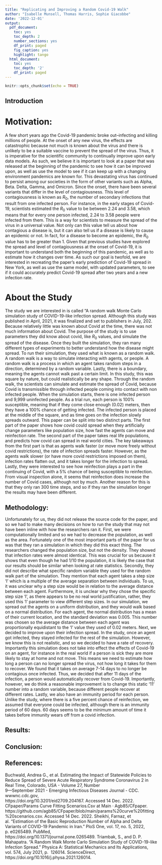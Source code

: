 ```yaml
---
title: "Replicating and Improving a Random Covid-19 Walk"
author: "Isabelle Munsell, Thomas Harris, Sophie Giacobbe"
date: '2022-12-01'
output: 
  pdf_document:
    toc: yes
    toc_depth: 2
    number_sections: yes
    df_print: paged
    fig_caption: yes
    highlight: tango
  html_document:
    toc: yes
    toc_depth: '2'
    df_print: paged
---
```


```r
knitr::opts_chunk$set(echo = TRUE)
```

## Introduction

# Motivation:

A few short years ago the Covid-19 pandemic broke out--infecting and killing millions of people. At the onset of any new virus, the effects are catastrophic because not much is known about the virus and there is unlikely to be a suitable vaccine to prevent the spread of the virus. Thus, it is imperative for the scientific community to continually improve upon early data models. As such, we believe it is important to look at a paper that was released at the beginning of the pandemic to see how it can be improved upon, as well as use the model to see if it can keep up with a changing environment pandemics are known for. This devastating virus has continued to persist among our societies in the form of other variants such as Alpha, Beta. Delta, Gamma, and Omicron. Since the onset, there have been several variants that differ in the level of contagiousness. This level of contagiousness is known as $R_0$, the number of secondary infections that result from one infected person. For instance, in the early stages of Covid-19, scientists estimated the $R_0$ value to be between 2.24 and 3.58, which means that for every one person infected, 2.24 to 3.58 people were infected from them. This is a way for scientists to measure the spread of the virus in a universal value. Not only can this value tell us about how contagious a disease is, but it can also tell us if a disease is likely to cause an epidemic or not. In fact, for a disease to become an epidemic, the $R_0$ value has to be greater than 1. Given that previous studies have explored the spread and level of contagiousness at the onset of Covid-19, it is important to understand both the beginning of this pandemic, as well as to estimate how it changes over time. As such our goal is twofold, we are interested in recreating the paper’s early prediction of Covid-19 spread in New York, as well as use the same model, with updated parameters, to see if it could accurately predict Covid-19 spread after two years and a new infection rate.
  
# About the Study
The study we are interested in is called "A random walk Monte Carlo simulation study of COVID-19-like infection spread. Although this study was published in April, 2021, it was finalized and set to publishers in July, 202. Because relatively little was known about Covid at the time, there was not much information about Covid. The purpose of the study is to use parameters they did know about covid, like $R_0$ values, and simulate the spread of the disease. Once they built the simulation, they ran many different types of experiments to better understand how the disease might spread. To run their simulation, they used what is known as a random walk. A random walk is a way to simulate interacting with agents, or people. A random walk is a process in which an agent takes random steps in a direction, determined by a random variable. Lastly, there is a boundary, meaning the agents cannot walk past a certain limit. In this study, this was square by nature, but could realistically be any shape. Through the random walk, the scientists can simulate and estimate the spread of Covid, because Covid is transmissible through infected people coming into contact with non infected people. When the simulation starts, there is one infected person and 9,999 uninfected people. As a trial run, each person is 100% susceptible, meaning that if they come close enough (0.02) meters, then they have a 100% chance of getting infected. The infected person is placed at the middle of the square, and as time goes on the infection slowly spreads outward. This paper can be split into two distinct parts. The first part of the paper shows how covid could spread when they artificially change parameters like population size, how fast the agents can move and reinfection rate. The second part of the paper takes real life populations, and predicts how covid can spread in real world cities. The key takeaways from the first part is that as agents walk faster (or move more freely without covid restrictions), the rate of infection spreads faster. However, as the agents walk slower (or have more covid restrictions imposed on them), infection rates flatten out, and it takes longer for the infection to spread. Lastly, they were interested to see how reinfection plays a part in the continuing of Covid, with a 5% chance of being susceptible to reinfection. From visual inspection alone, it seems that reinfection does increase the number of Covid cases, although not by much. Another reason for this is that they only ran 300 time steps, and so if they ran the simulation longer the results may have been different.
  

## Methodology:
Unfortunately for us, they did not release the source code for the paper, and so we had to make many decisions on how to run the study that may not have been inline with how the researchers ran it. First, we were computationally limited and so we had to decrease the population, as well as the area. Fortunately one of the most important parts of the paper for us was that they ran a simulation in which they did this exact thing. The researchers changed the population size, but not the density. They showed that infection rates were almost identical. This was crucial for us because it shows that even though he had 1/10 the population, it is likely the case that our results should be similar when looking at rate statistics. Secondly, they did not describe what specific random variable they used for the random walk part of the simulation. They mention that each agent takes a step size ‘l’ which is a multiple of the average separation between individuals. To us, it was unclear why a step size would be in relation to the average distance between each agent. Furthermore, it is unclear why they chose the specific step size ‘l’, as there appears to be no real world justification, rather, they used this ‘l’ parameter to view different step sizes. In our simulation, we spread out the agents on a uniform distribution, and they would walk based on a normal distribution. For each agent, the normal distribution has a mean of their current location, and the standard deviation was 0.005. This number was chosen so the average distance between each agent was proportionally equidistant to the ‘l’ value they used of 0.02 meters.
	Next, we decided to improve upon their infection spread. In the study, once an agent got infected, they stayed infected for the rest of the simulation. However, we know this is not realistic, and so we decided to have a rate of recovery. Importantly this simulation does not take into effect the effects of Covid-19 on an agent, for instance in the real world if a person is sick they are more likely to stay at home and not move. This means we need to estimate how long a person can no longer spread the virus, not how long it takes for them to recover. We found that it takes on average 7-14 days to no longer be contagious once infected. Thus, we decided that after 11 days of the infection, a person would automatically recover from Covid-19. Importantly, however, we do think a reasonable improvement is to change this static ‘11’ number into a random variable, because different people recover at different rates. Lastly, we also have an immunity period for each person. Unlike the study, where there is a five percent chance of reinfection, we assumed that everyone could be infected, although there is an immunity period of 60 days. 60 days seems to be the minimum amount of time it takes before immunity wears off from a covid infection. 



## Results:



## Conclusion:



## References:

Buchwald, Andrea G., et al. Estimating the Impact of Statewide Policies to Reduce Spread of Severe     Acute Respiratory Syndrome Coronavirus 2 in Real Time, Colorado, USA - Volume 27, Number     
  9—September 2021 - Emerging Infectious Diseases Journal - CDC. wwwnc.cdc.gov,     
  https://doi.org/10.3201/eid2709.204167. Accessed 14 Dec. 2022.
CFpaper/Params Curve Fitting Scenarios.Csv at Main · Agb85/CFpaper. 
  https://github.com/agb85/CFpaper/blob/main/params%20curve%20fitting%20scenarios.csv. Accessed 14     Dec. 2022.
Sheikhi, Farnaz, et al. “Estimation of the Basic Reproduction Number of Alpha and Delta Variants of 
  COVID-19 Pandemic in Iran.” PloS One, vol. 17, no. 5, 2022, p. e0265489. PubMed,             
  https://doi.org/10.1371/journal.pone.0265489.
Triambak, S., and D. P. Mahapatra. “A Random Walk Monte Carlo Simulation Study of COVID-19-like 
  Infection Spread.” Physica A: Statistical Mechanics and Its Applications, vol. 574, July 2021, p. 
  126014. ScienceDirect, https://doi.org/10.1016/j.physa.2021.126014.

